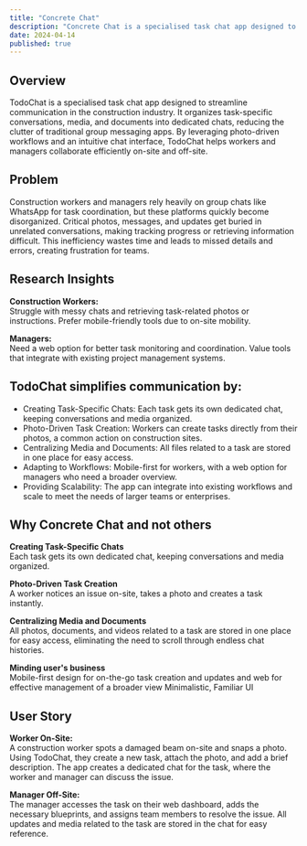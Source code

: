 ```yaml
---
title: "Concrete Chat"
description: "Concrete Chat is a specialised task chat app designed to streamline communication in the construction industry. "
date: 2024-04-14
published: true
---
```


## Overview

TodoChat is a specialised task chat app designed to streamline communication in the construction industry.
It organizes task-specific conversations, media, and documents into dedicated chats, reducing the clutter of traditional group messaging apps.
By leveraging photo-driven workflows and an intuitive chat interface, TodoChat helps workers and managers collaborate efficiently on-site and off-site.

## Problem

Construction workers and managers rely heavily on group chats like WhatsApp for task coordination,
but these platforms quickly become disorganized. Critical photos, messages, and updates get buried
in unrelated conversations, making tracking progress or retrieving information difficult.
This inefficiency wastes time and leads to missed details and errors, creating frustration for teams.

## Research Insights

**Construction Workers:** <br/>
Struggle with messy chats and retrieving task-related photos or instructions.
Prefer mobile-friendly tools due to on-site mobility.

**Managers:** <br/>
Need a web option for better task monitoring and coordination.
Value tools that integrate with existing project management systems.

## TodoChat simplifies communication by:

- Creating Task-Specific Chats: Each task gets its own dedicated chat, keeping conversations and media organized.
- Photo-Driven Task Creation: Workers can create tasks directly from their photos, a common action on construction sites.
- Centralizing Media and Documents: All files related to a task are stored in one place for easy access.
- Adapting to Workflows: Mobile-first for workers, with a web option for managers who need a broader overview.
- Providing Scalability: The app can integrate into existing workflows and scale to meet the needs of larger teams or enterprises.

## Why Concrete Chat and not others

**Creating Task-Specific Chats** <br/>
Each task gets its own dedicated chat, keeping conversations and media organized.

**Photo-Driven Task Creation** <br/>
A worker notices an issue on-site, takes a photo and creates a task instantly.

**Centralizing Media and Documents** <br/>
All photos, documents, and videos related to a task are stored in one place for easy access,
eliminating the need to scroll through endless chat histories.

**Minding user's business** <br/>
Mobile-first design for on-the-go task creation and updates and web for effective management of a broader view
Minimalistic, Familiar UI

## User Story

**Worker On-Site:** <br/>
A construction worker spots a damaged beam on-site and snaps a photo.
Using TodoChat, they create a new task, attach the photo, and add a brief description.
The app creates a dedicated chat for the task, where the worker and manager can discuss the issue.

**Manager Off-Site:** <br/>
The manager accesses the task on their web dashboard, adds the necessary blueprints, and assigns team members to resolve the issue.
All updates and media related to the task are stored in the chat for easy reference.
